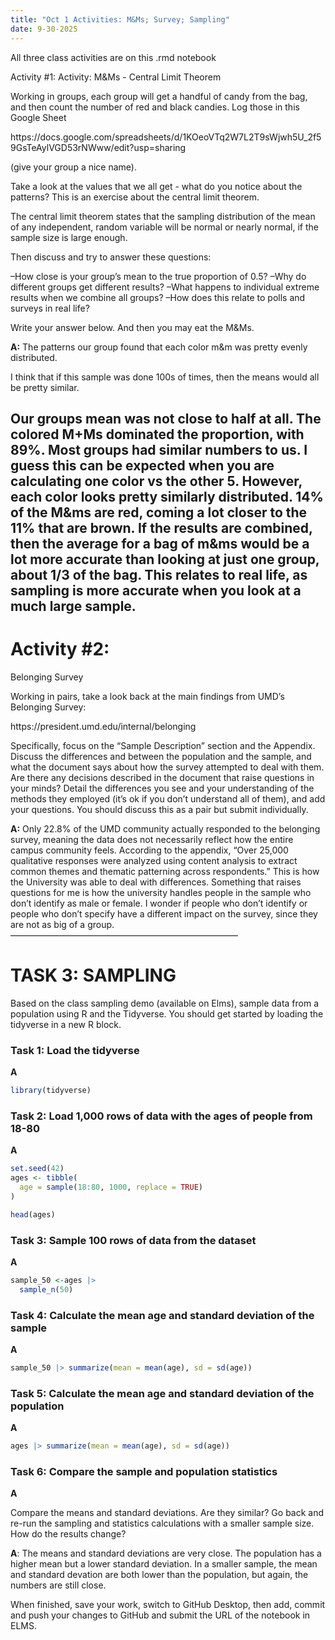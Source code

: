 ```yaml
---
title: "Oct 1 Activities: M&Ms; Survey; Sampling"
date: 9-30-2025
---
```


All three class activities are on this .rmd notebook

Activity #1: Activity: M&Ms - Central Limit Theorem

Working in groups, each group will get a handful of candy from the bag, and then count the number of red and black candies. Log those in this Google Sheet 

https://docs.google.com/spreadsheets/d/1KOeoVTq2W7L2T9sWjwh5U_2f59GsTeAylVGD53rNWww/edit?usp=sharing

(give your group a nice name).

Take a look at the values that we all get - what do you notice about the patterns? This is an exercise about the central limit theorem. 

The central limit theorem states that the sampling distribution of the mean of any independent, random variable will be normal or nearly normal, if the sample size is large enough.

Then discuss and try to answer these questions:

--How close is your group's mean to the true proportion of 0.5?
--Why do different groups get different results?
--What happens to individual extreme results when we combine all groups?
--How does this relate to polls and surveys in real life?

Write your answer below. And then you may eat the M&Ms.

**A:**
The patterns our group found that each color m&m was pretty evenly distributed.

I think that if this sample was done 100s of times, then the means would all be pretty similar.


Our groups mean was not close to half at all. The colored M+Ms dominated the proportion, with 89%. Most groups had similar numbers to us. I guess this can be expected when you are calculating one color vs the other 5.  However, each color looks pretty similarly distributed. 14% of the M&ms are red, coming a lot closer to the 11% that are brown.  If the results are combined, then the average for a bag of m&ms would be a lot more accurate than looking at just one group, about 1/3 of the bag.  This relates to real life, as sampling is more accurate when you look at a much large sample. 
------------------------------------------------------------------------------

# Activity #2:

Belonging Survey

Working in pairs, take a look back at the main findings from UMD's Belonging Survey:

https://president.umd.edu/internal/belonging


Specifically, focus on the "Sample Description" section and the Appendix. Discuss the differences and between the population and the sample, and what the document says about how the survey attempted to deal with them. Are there any decisions described in the document that raise questions in your minds? Detail the differences you see and your understanding of the methods they employed (it's ok if you don't understand all of them), and add your questions. You should discuss this as a pair but submit individually.

**A:**
Only 22.8% of the UMD community actually responded to the belonging survey, meaning the data does not necessarily reflect how the entire campus community feels. According to the appendix, "Over 25,000 qualitative responses were analyzed using content analysis to extract common themes and thematic patterning across respondents."  This is how the University was able to deal with differences. Something that raises questions for me is how the university handles people in the sample who don't identify as male or female. I wonder if people who don't identify or people who don't specify have a different impact on the survey, since they are not as big of a group.
------------------------------------------------------------------------------

# TASK 3: SAMPLING

Based on the class sampling demo (available on Elms), sample data from a population using R and the Tidyverse. You should get started by loading the tidyverse in a new R block.

### Task 1: Load the tidyverse

**A**
```r
library(tidyverse)

```


### Task 2: Load 1,000 rows of data with the ages of people from 18-80

**A**
```r
set.seed(42)
ages <- tibble(
  age = sample(18:80, 1000, replace = TRUE)
)

head(ages)

```

### Task 3: Sample 100 rows of data from the dataset
**A**
```r
sample_50 <-ages |> 
  sample_n(50)

```


### Task 4: Calculate the mean age and standard deviation of the sample
**A**
```r
sample_50 |> summarize(mean = mean(age), sd = sd(age))


```


### Task 5: Calculate the mean age and standard deviation of the population
**A**
```r
ages |> summarize(mean = mean(age), sd = sd(age))

```


### Task 6: Compare the sample and population statistics
**A**

Compare the means and standard deviations. Are they similar? Go back and re-run the sampling and statistics calculations with a smaller sample size. How do the results change?

**A**: The means and standard deviations are very close.  The population has a higher mean but a lower standard deviation.  In a smaller sample, the mean and standard devation are both lower than the population, but again, the numbers are still close.

When finished, save your work, switch to GitHub Desktop, then add, commit and push your changes to GitHub and submit the URL of the notebook in ELMS.
